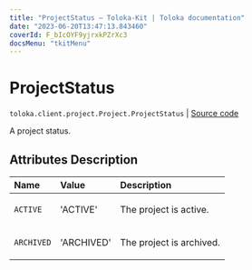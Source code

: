 ```yaml
---
title: "ProjectStatus — Toloka-Kit | Toloka documentation"
date: "2023-06-20T13:47:13.843460"
coverId: F_bIcOYF9yjrxkPZrXc3
docsMenu: "tkitMenu"
---
```


# ProjectStatus

`toloka.client.project.Project.ProjectStatus` | [Source code](https://github.com/Toloka/toloka-kit/blob/v1.2.0/src/client/project/__init__.py#L128)

A project status.

## Attributes Description

| Name | Value | Description |
| :------| :-----------| :----------| 
`ACTIVE`|'ACTIVE'|<p>The project is active.</p>
`ARCHIVED`|'ARCHIVED'|<p>The project is archived.</p>